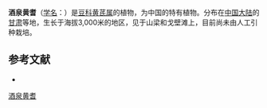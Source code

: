 {{Speciesbox
| name = 酒泉黄耆
| status = 
| status_system = 
| image =
| genus = Astragalus
| species = jiuquanensis
| authority = S. B. Ho in Bull.
}}

'''酒泉黄耆'''（[[学名|学名]]：{{lang|la|''Astragalus jiuquanensis''}}）是[[豆科|豆科]][[黄芪属|黄芪属]]的植物，为中国的特有植物。分布在[[中国大陆|中国大陆]]的[[甘肃|甘肃]]等地，生长于海拔3,000米的地区，见于山梁和戈壁滩上，目前尚未由人工引种栽培。

== 参考文献 ==
<div class="references-small">
* {{cite web| url =http://www.bioinfo.cn/db05/KmzwSpecies.php?action=view&id=14971| title =酒泉黄耆| work =《中国高等植物数据库全库》| publisher =中国科学院微生物研究所| author =昆明植物研究所| accessdate =2009-02-24}}{{dead link|date=2018年4月 |bot=InternetArchiveBot |fix-attempted=yes }}
</div>
{{Taxonbar|from=Q15228009}}

[[Category:黄芪属|酒泉黄耆]]


{{植物小作品}}